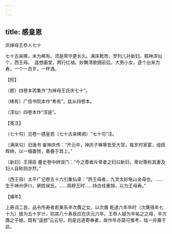 ```yaml
---
---
---
```

title: 感皇恩
---



庆婶母王恭人七十





七十古来稀，未为稀有。须是荣华更长久。满床靴笏，罗列儿孙新妇。精神浑似个，西王母。　遥想画堂，两行红袖。妙舞清歌拥前后。大男小女，逐个出来为寿。一个一百岁，一杯酒。





【校】


〔题〕四卷本丙集作“为婶母王氏庆七十”。

〔稀有〕广信书院本作“希有”，兹从四卷本。

〔浑似〕四卷本作“浑是”。





【笺注】


〔七十句〕见卷一感皇恩（七十古来稀阕）“七十句”注。

〔满床句〕旧唐书 崔神庆传：“开元中，神庆子琳等皆至大官，每岁时家宴，组佩辉映，以一榻置笏，重叠于其上。”

〔新妇〕王得臣 麈史卷中辨误门：“今之尊者斥卑者之妇曰新妇，卑对尊称其妻及妇人自称则亦然。”

〔西王母〕太平广记卷五十六引集仙录：“西王母者，九灵太妙龟山金母也。……生于神州伊川，厥姓侯氏。……周穆王时……持白珪重锦，以为王母寿。”





【编年】


上寿词二首，品令所寿者若果系辛次膺之女，以次膺 乾道六年卒时（次膺得年七十九）彼为五十岁计，则其八十寿辰应在庆元六年。王恭人疑为辛祐之之母，辛次膺之子媳。既有“遥想”云云句，则是远道寄奉者，故作年亦莫可推考，姑一并置于此。